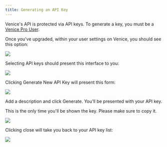 ```yaml
---
title: Generating an API Key
---
```


Venice's API is protected via API keys. To generate a key, you must be a [Venice Pro User](https://venice.ai/pricing).

Once you've upgraded, within your user settings on Venice, you should see this option:

<Frame>
  <img src="/images/api-keys-step-1.png" />
</Frame>

Selecting API keys should present this interface to you:

<Frame>
  <img src="/images/api-keys-step-2.png" />
</Frame>

Clicking Generate New API Key will present this form:

<Frame>
  <img src="/images/api-keys-step-3.png" />
</Frame>

Add a description and click Generate. You'll be presented with your API key.

<Warning>This is the only time you'll be shown the key. Please make sure to copy it.</Warning>

<Frame>
  <img src="/images/api-keys-step-4.png" />
</Frame>

Clicking close will take you back to your API key list:

<Frame>
  <img src="/images/api-keys-step-5.png" />
</Frame>

<BetaCallout />